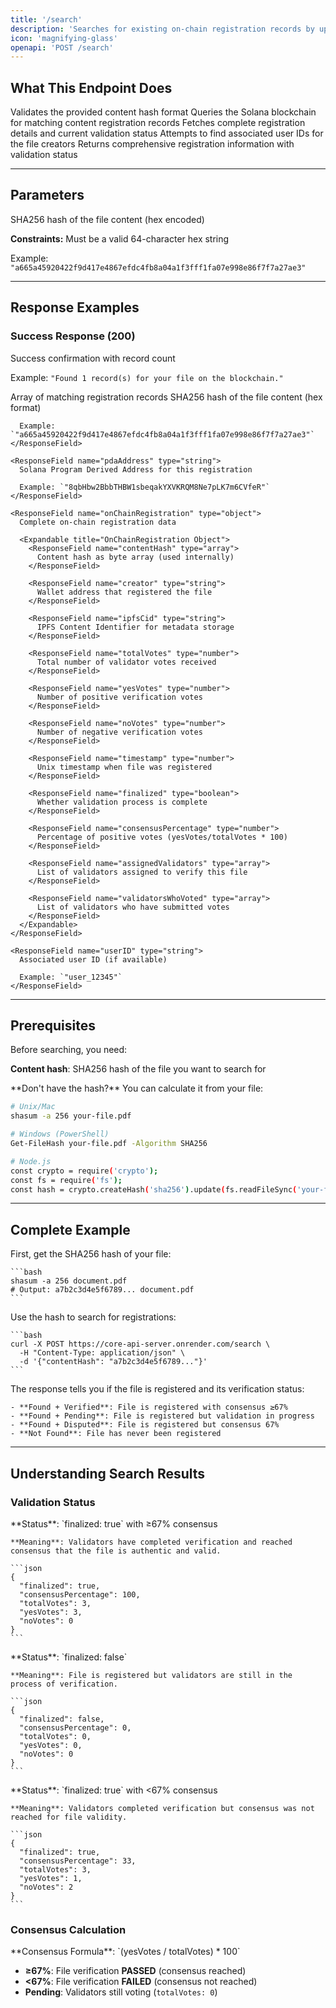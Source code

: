 ```yaml
---
title: '/search'
description: 'Searches for existing on-chain registration records by uploading a file and matching its content hash.'
icon: 'magnifying-glass'
openapi: 'POST /search'
---
```


## What This Endpoint Does

<Steps>
  <Step title="Hash Validation">
    Validates the provided content hash format
  </Step>
  <Step title="On-Chain Search">
    Queries the Solana blockchain for matching content registration records
  </Step>
  <Step title="Data Enrichment">
    Fetches complete registration details and current validation status
  </Step>
  <Step title="User Lookup">
    Attempts to find associated user IDs for the file creators
  </Step>
  <Step title="Result Formatting">
    Returns comprehensive registration information with validation status
  </Step>
</Steps>

---

## Parameters

<ResponseField name="contentHash" type="string" required>
  SHA256 hash of the file content (hex encoded)
  
  **Constraints:** Must be a valid 64-character hex string
  
  Example: `"a665a45920422f9d417e4867efdc4fb8a04a1f3fff1fa07e998e86f7f7a27ae3"`
</ResponseField>

---



## Response Examples

### Success Response (200)

<ResponseField name="message" type="string">
  Success confirmation with record count
  
  Example: `"Found 1 record(s) for your file on the blockchain."`
</ResponseField>

<ResponseField name="details" type="array">
  Array of matching registration records
  
  <Expandable title="SearchRecord Object">
    <ResponseField name="contentHash" type="string">
      SHA256 hash of the file content (hex format)
      
      Example: `"a665a45920422f9d417e4867efdc4fb8a04a1f3fff1fa07e998e86f7f7a27ae3"`
    </ResponseField>
    
    <ResponseField name="pdaAddress" type="string">
      Solana Program Derived Address for this registration
      
      Example: `"8qbHbw2BbbTHBW1sbeqakYXVKRQM8Ne7pLK7m6CVfeR"`
    </ResponseField>
    
    <ResponseField name="onChainRegistration" type="object">
      Complete on-chain registration data
      
      <Expandable title="OnChainRegistration Object">
        <ResponseField name="contentHash" type="array">
          Content hash as byte array (used internally)
        </ResponseField>
        
        <ResponseField name="creator" type="string">
          Wallet address that registered the file
        </ResponseField>
        
        <ResponseField name="ipfsCid" type="string">
          IPFS Content Identifier for metadata storage
        </ResponseField>
        
        <ResponseField name="totalVotes" type="number">
          Total number of validator votes received
        </ResponseField>
        
        <ResponseField name="yesVotes" type="number">
          Number of positive verification votes
        </ResponseField>
        
        <ResponseField name="noVotes" type="number">
          Number of negative verification votes
        </ResponseField>
        
        <ResponseField name="timestamp" type="number">
          Unix timestamp when file was registered
        </ResponseField>
        
        <ResponseField name="finalized" type="boolean">
          Whether validation process is complete
        </ResponseField>
        
        <ResponseField name="consensusPercentage" type="number">
          Percentage of positive votes (yesVotes/totalVotes * 100)
        </ResponseField>
        
        <ResponseField name="assignedValidators" type="array">
          List of validators assigned to verify this file
        </ResponseField>
        
        <ResponseField name="validatorsWhoVoted" type="array">
          List of validators who have submitted votes
        </ResponseField>
      </Expandable>
    </ResponseField>
    
    <ResponseField name="userID" type="string">
      Associated user ID (if available)
      
      Example: `"user_12345"`
    </ResponseField>
  </Expandable>
</ResponseField>

---

## Prerequisites

Before searching, you need:

<Check>**Content hash**: SHA256 hash of the file you want to search for</Check>

<Info>
**Don't have the hash?** You can calculate it from your file:

```bash
# Unix/Mac
shasum -a 256 your-file.pdf

# Windows (PowerShell)
Get-FileHash your-file.pdf -Algorithm SHA256

# Node.js
const crypto = require('crypto');
const fs = require('fs');
const hash = crypto.createHash('sha256').update(fs.readFileSync('your-file.pdf')).digest('hex');
```
</Info>

---

## Complete Example

<Steps>
  <Step title="Calculate File Hash">
    First, get the SHA256 hash of your file:
    
    ```bash
    shasum -a 256 document.pdf
    # Output: a7b2c3d4e5f6789... document.pdf
    ```
  </Step>
  
  <Step title="Search Trust Engine">
    Use the hash to search for registrations:
    
    ```bash
    curl -X POST https://core-api-server.onrender.com/search \
      -H "Content-Type: application/json" \
      -d '{"contentHash": "a7b2c3d4e5f6789..."}'
    ```
  </Step>
  
  <Step title="Interpret Results">
    The response tells you if the file is registered and its verification status:
    
    - **Found + Verified**: File is registered with consensus ≥67%
    - **Found + Pending**: File is registered but validation in progress  
    - **Found + Disputed**: File is registered but consensus 67%
    - **Not Found**: File has never been registered
  </Step>
</Steps>

---

## Understanding Search Results

### Validation Status

<Tabs>
  <Tab title="Verified">
    **Status**: `finalized: true` with ≥67% consensus
    
    **Meaning**: Validators have completed verification and reached consensus that the file is authentic and valid.
    
    ```json
    {
      "finalized": true,
      "consensusPercentage": 100,
      "totalVotes": 3,
      "yesVotes": 3,
      "noVotes": 0
    }
    ```
  </Tab>
  
  <Tab title="Pending Verification">
    **Status**: `finalized: false`
    
    **Meaning**: File is registered but validators are still in the process of verification.
    
    ```json
    {
      "finalized": false,
      "consensusPercentage": 0,
      "totalVotes": 0,
      "yesVotes": 0,
      "noVotes": 0
    }
    ```
  </Tab>
  
  <Tab title="Rejected">
    **Status**: `finalized: true` with &lt;67% consensus
    
    **Meaning**: Validators completed verification but consensus was not reached for file validity.
    
    ```json
    {
      "finalized": true,
      "consensusPercentage": 33,
      "totalVotes": 3,
      "yesVotes": 1,
      "noVotes": 2
    }
    ```
  </Tab>
</Tabs>

### Consensus Calculation

<Info>
**Consensus Formula**: `(yesVotes / totalVotes) * 100`

- **≥67%**: File verification **PASSED** (consensus reached)
- **&lt;67%**: File verification **FAILED** (consensus not reached)
- **Pending**: Validators still voting (`totalVotes: 0`)
</Info>



